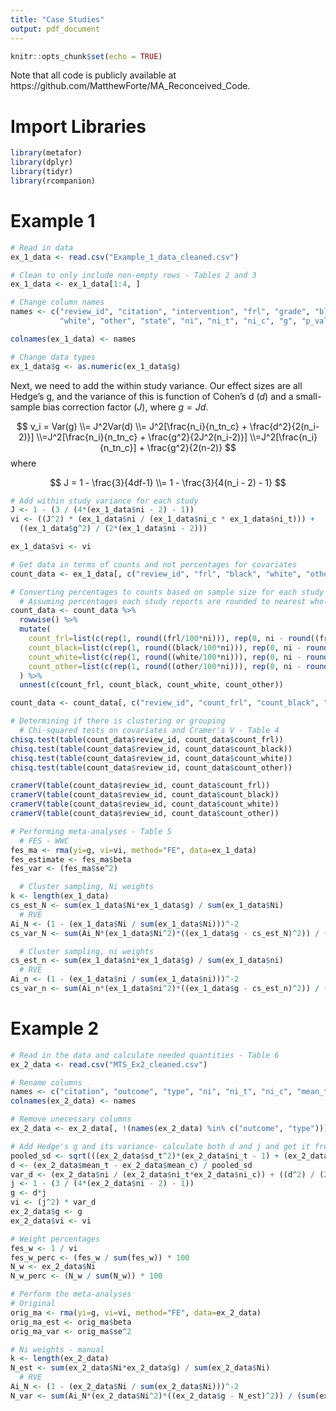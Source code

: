 ```yaml
---
title: "Case Studies"
output: pdf_document
---
```


```r
knitr::opts_chunk$set(echo = TRUE)
```

Note that all code is publicly available at https://github.com/MatthewForte/MA_Reconceived_Code.

# Import Libraries

```r
library(metafor)
library(dplyr)
library(tidyr)
library(rcompanion)
```

# Example 1

```r
# Read in data
ex_1_data <- read.csv("Example_1_data_cleaned.csv")

# Clean to only include non-empty rows - Tables 2 and 3
ex_1_data <- ex_1_data[1:4, ]

# Change column names
names <- c("review_id", "citation", "intervention", "frl", "grade", "black", 
           "white", "other", "state", "ni", "ni_t", "ni_c", "g", "p_val", "Ni")

colnames(ex_1_data) <- names

# Change data types
ex_1_data$g <- as.numeric(ex_1_data$g)
```

Next, we need to add the within study variance. Our effect sizes are all Hedge's g, and the variance of this is function of Cohen's d ($d$) and a small-sample bias correction factor ($J$), where $g = Jd$.

$$
v_i = Var(g) 
\\= J^2Var(d)
\\= J^2[\frac{n_i}{n_tn_c} + \frac{d^2}{2(n_i-2)}]
\\=J^2[\frac{n_i}{n_tn_c} + \frac{g^2}{2J^2(n_i-2)}]
\\=J^2[\frac{n_i}{n_tn_c}] + \frac{g^2}{2(n-2)}
$$
where

$$
J = 1 - \frac{3}{4df-1}
\\= 1 - \frac{3}{4(n_i - 2) - 1}
$$


```r
# Add within study variance for each study
J <- 1 - (3 / (4*(ex_1_data$ni - 2) - 1))
vi <- ((J^2) * (ex_1_data$ni / (ex_1_data$ni_c * ex_1_data$ni_t))) + 
  ((ex_1_data$g^2) / (2*(ex_1_data$ni - 2)))

ex_1_data$vi <- vi

# Get data in terms of counts and not percentages for covariates
count_data <- ex_1_data[, c("review_id", "frl", "black", "white", "other", "ni")]

# Converting percentages to counts based on sample size for each study
  # Assuming percentages each study reports are rounded to nearest whole number
count_data <- count_data %>%
  rowwise() %>%
  mutate(
    count_frl=list(c(rep(1, round((frl/100*ni))), rep(0, ni - round((frl/100*ni))))),
    count_black=list(c(rep(1, round((black/100*ni))), rep(0, ni - round((black/100*ni))))),
    count_white=list(c(rep(1, round((white/100*ni))), rep(0, ni - round((white/100*ni))))),
    count_other=list(c(rep(1, round((other/100*ni))), rep(0, ni - round((other/100*ni)))))
  ) %>%
  unnest(c(count_frl, count_black, count_white, count_other))

count_data <- count_data[, c("review_id", "count_frl", "count_black", "count_white", "count_other")]

# Determining if there is clustering or grouping
  # Chi-squared tests on covariates and Cramer's V - Table 4
chisq.test(table(count_data$review_id, count_data$count_frl))
chisq.test(table(count_data$review_id, count_data$count_black))
chisq.test(table(count_data$review_id, count_data$count_white))
chisq.test(table(count_data$review_id, count_data$count_other))

cramerV(table(count_data$review_id, count_data$count_frl))
cramerV(table(count_data$review_id, count_data$count_black))
cramerV(table(count_data$review_id, count_data$count_white))
cramerV(table(count_data$review_id, count_data$count_other))

# Performing meta-analyses - Table 5
  # FES - WWC
fes_ma <- rma(yi=g, vi=vi, method="FE", data=ex_1_data)
fes_estimate <- fes_ma$beta
fes_var <- (fes_ma$se^2)

  # Cluster sampling, Ni weights
k <- length(ex_1_data)
cs_est_N <- sum(ex_1_data$Ni*ex_1_data$g) / sum(ex_1_data$Ni)
  # RVE
Ai_N <- (1 - (ex_1_data$Ni / sum(ex_1_data$Ni)))^-2
cs_var_N <- sum(Ai_N*(ex_1_data$Ni^2)*((ex_1_data$g - cs_est_N)^2)) / (sum(ex_1_data$Ni)^2)

  # Cluster sampling, ni weights
cs_est_n <- sum(ex_1_data$ni*ex_1_data$g) / sum(ex_1_data$ni)
  # RVE
Ai_n <- (1 - (ex_1_data$ni / sum(ex_1_data$ni)))^-2
cs_var_n <- sum(Ai_n*(ex_1_data$ni^2)*((ex_1_data$g - cs_est_n)^2)) / (sum(ex_1_data$ni)^2)
```

# Example 2

```r
# Read in the data and calculate needed quantities - Table 6
ex_2_data <- read.csv("MTS_Ex2_cleaned.csv")

# Rename columns
names <- c("citation", "outcome", "type", "ni", "ni_t", "ni_c", "mean_t", "sd_t", "mean_c", "sd_c", "Ni")
colnames(ex_2_data) <- names

# Remove unecessary columns
ex_2_data <- ex_2_data[, !(names(ex_2_data) %in% c("outcome", "type"))]

# Add Hedge's g and its variance- calculate both d and j and get it from there
pooled_sd <- sqrt(((ex_2_data$sd_t^2)*(ex_2_data$ni_t - 1) + (ex_2_data$sd_c^2)*(ex_2_data$ni_c - 1)) / (ex_2_data$ni - 2))
d <- (ex_2_data$mean_t - ex_2_data$mean_c) / pooled_sd
var_d <- (ex_2_data$ni / (ex_2_data$ni_t*ex_2_data$ni_c)) + ((d^2) / (2*ex_2_data$ni))
j <- 1 - (3 / (4*(ex_2_data$ni - 2) - 1))
g <- d*j
vi <- (j^2) * var_d
ex_2_data$g <- g
ex_2_data$vi <- vi

# Weight percentages
fes_w <- 1 / vi
fes_w_perc <- (fes_w / sum(fes_w)) * 100
N_w <- ex_2_data$Ni
N_w_perc <- (N_w / sum(N_w)) * 100

# Perform the meta-analyses
# Original
orig_ma <- rma(yi=g, vi=vi, method="FE", data=ex_2_data)
orig_ma_est <- orig_ma$beta
orig_ma_var <- orig_ma$se^2

# Ni weights - manual
k <- length(ex_2_data)
N_est <- sum(ex_2_data$Ni*ex_2_data$g) / sum(ex_2_data$Ni)
  # RVE
Ai_N <- (1 - (ex_2_data$Ni / sum(ex_2_data$Ni)))^-2
N_var <- sum(Ai_N*(ex_2_data$Ni^2)*((ex_2_data$g - N_est)^2)) / (sum(ex_2_data$Ni)^2)
```
